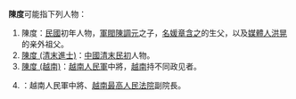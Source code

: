 '''陳度'''可能指下列人物：
# 陳度：[[中華民國|民國]]初年人物，[[軍閥|軍閥]][[陳調元|陳調元]]之子，[[名媛|名媛]][[章含之|章含之]]的生父，以及[[媒體人|媒體人]][[洪晃|洪晃]]的亲外祖父。
#[[陳度_(清末進士)|陳度 (清末進士)]]：[[中國|中國]][[清末|清末]][[民初|民初]]人物。
#[[陳度_(越南)|陳度 (越南)]]：[[越南人民軍|越南人民軍]]中將，[[越南|越南]]持不同政见者。
#{{link-vi|陳文度|Trần Văn Độ}}：越南人民軍中將、[[越南最高人民法院|越南最高人民法院]]副院長。

{{消歧义|D度|Cat=二字陈姓人名消歧义}}
